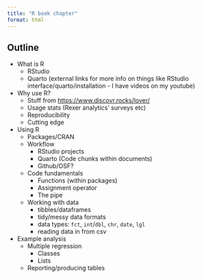 ---
title: "R book chapter"
format: html
---


## Outline

- What is R
  - RStudio
  - Quarto (external links for more info on things like RStudio interface/quarto/installation - I have videos on my youtube)
- Why use R?
  - Stuff from [https://www.discovr.rocks/lover/](https://www.discovr.rocks/lover/)
  - Usage stats (Rexer analytics' surveys etc)
  - Reproducibility
  - Cutting edge
- Using R
  - Packages/CRAN
  - Workflow
    - RStudio projects
    - Quarto (Code chunks within documents)
    - Github/OSF?
  - Code fundamentals
    - Functions (within packages)
    - Assignment operator
    - The pipe
  - Working with data
    - tibbles/dataframes
    - tidy/messy data formats
    - data types: `fct`, `int`/`dbl`, `chr`, `date`, `lgl`
    - reading data in from csv
- Example analysis
  - Multiple regression
    - Classes 
    - Lists
  - Reporting/producing tables



 
